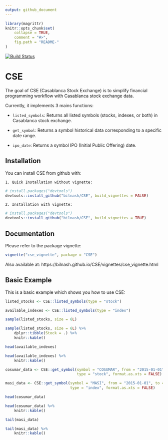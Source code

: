 ```yaml
---
output: github_document
---
```


<!-- README.md is generated from README.Rmd. Please edit that file -->

```r
library(magrittr)
knitr::opts_chunk$set(
    collapse = TRUE,
    comment = "#>",
    fig.path = "README-"
)
```

[![Build Status](https://travis-ci.com/bilnash/CSE.svg?branch=master)](https://travis-ci.com/bilnash/CSE)

# CSE

The goal of CSE (Casablanca Stock Exchange) is to simplify financial programming workflow with Casablanca stock exchange data.

Currently, it implements 3 mains functions:

- `listed_symbols`: Returns all listed symbols (stocks, indexes, or both) in Casablanca stock exchange.

- `get_symbol`: Returns a symbol historical data corresponding to a specific date range.

- `ipo_date`: Returns a symbol IPO (Initial Public Offering) date.

## Installation

You can install CSE from github with:

    1. Quick Installation without vignette:

```r
# install.packages("devtools")
devtools::install_github("bilnash/CSE", build_vignettes = FALSE)
```
    
    2. Installation with vignette:

```r
# install.packages("devtools")
devtools::install_github("bilnash/CSE", build_vignettes = TRUE)
```

## Documentation

Please refer to the package vignette: 

```r
vignette("cse_vignette", package = "CSE")
```

Also available at: https://bilnash.github.io/CSE/vignettes/cse_vignette.html

## Basic Example

This is a basic example which shows you how to use CSE:

```r
listed_stocks <- CSE::listed_symbols(type = "stock")

available_indexes <- CSE::listed_symbols(type = "index")
```

```r
sample(listed_stocks, size = 6L)
```

```r
sample(listed_stocks, size = 6L) %>%
    dplyr::tibble(Stock = .) %>%
    knitr::kable()
```

```r
head(available_indexes)
```

```r
head(available_indexes) %>%
    knitr::kable()
```

```r
cosumar_data <- CSE::get_symbol(symbol = "COSUMAR", from = "2015-01-01", to = "2020-09-22", 
                                type = "stock", format.as.xts = FALSE)

masi_data <- CSE::get_symbol(symbol = "MASI", from = "2015-01-01", to = "2020-09-22", 
                             type = "index", format.as.xts = FALSE)
```

```r
head(cosumar_data)
```

```r
head(cosumar_data) %>%
    knitr::kable()
```

```r
tail(masi_data)
```

```r
tail(masi_data) %>%
    knitr::kable()
```
